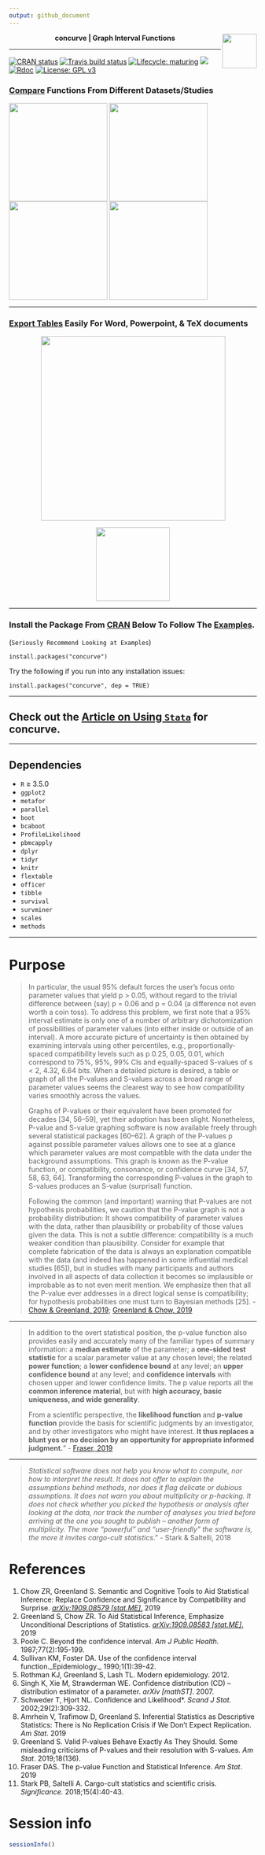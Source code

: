 ```yaml
---
output: github_document
---
```

<center>
<strong> concurve | Graph Interval Functions </strong> <img src="man/figures/logo.svg" align="right" width="70"/>
</center>

* * * 

<!-- badges: start -->
[![CRAN status](https://www.r-pkg.org/badges/version/concurve)](https://CRAN.R-project.org/package=concurve)
[![Travis build status](https://travis-ci.org/Zadchow/concurve.svg?branch=master)](https://travis-ci.org/Zadchow/concurve)
[![Lifecycle: maturing](https://img.shields.io/badge/lifecycle-maturing-blue.svg)](https://www.tidyverse.org/lifecycle/#maturing)
[![](https://cranlogs.r-pkg.org/badges/grand-total/concurve)](https://cran.r-project.org/package=concurve)
[![Rdoc](http://www.rdocumentation.org/badges/version/concurve)](http://www.rdocumentation.org/packages/concurve)
[![License: GPL v3](https://img.shields.io/badge/License-GPL%20v3-blue.svg)](https://www.gnu.org/licenses/gpl-3.0)
<!-- badges: end -->

### [Compare](https://data.lesslikely.com/concurve/reference/curve_compare.html) Functions From Different Datasets/Studies

<img src = "https://res.cloudinary.com/less-likely/image/upload/v1574598684/Site/cfunctions.png" align="center" width ="200">
<img src = "https://res.cloudinary.com/less-likely/image/upload/v1574598684/Site/sfunctions.png" align="center" width="200">
<img src = "https://res.cloudinary.com/less-likely/image/upload/v1574598684/Site/lfunctions.png" align="center" width ="200">
<img src = "https://res.cloudinary.com/less-likely/image/upload/v1574598684/Site/dfunctions.png" align="center" width="200">

* * *

### [Export Tables](https://data.lesslikely.com/concurve/reference/curve_table.html) Easily For Word, Powerpoint, & TeX documents
<center>
<img src = "https://res.cloudinary.com/less-likely/image/upload/v1574628079/Site/tables.png" align="center" width="375">

<img src = "https://res.cloudinary.com/less-likely/image/upload/v1575441662/Site/Logo2.jpg" align="center" width="150">
</center>

* * * 

### Install the Package From [CRAN](https://cran.r-project.org/package=concurve) Below To Follow The [Examples](https://data.lesslikely.com/concurve/articles/examples.html).
(`Seriously Recommend Looking at Examples`)

``` 
install.packages("concurve")
```

Try the following if you run into any installation issues:

```
install.packages("concurve", dep = TRUE)
```
* * * 

## Check out the [Article on Using `Stata`](https://data.lesslikely.com/concurve/articles/stata.html) for concurve.

* * * 

## Dependencies
* `R` ≥ 3.5.0
* `ggplot2`
* `metafor`
* `parallel`
* `boot`
* `bcaboot`
* `ProfileLikelihood`
* `pbmcapply`
* `dplyr`
* `tidyr`
* `knitr`
* `flextable`
* `officer`
* `tibble`
* `survival`
* `survminer`
* `scales`
* `methods`

* * * 

# Purpose

> In particular, the usual 95% default forces the user’s focus onto parameter values that yield p > 0.05, without regard to the trivial difference between (say) p = 0.06 and p = 0.04 (a difference not even worth a coin toss). To address this problem, we first note that a 95% interval estimate is only one of a number of arbitrary dichotomization of possibilities of parameter values (into either inside or outside of an interval). A more accurate picture of uncertainty is then obtained by examining intervals using other percentiles, e.g., proportionally-spaced compatibility levels such as p 0.25, 0.05, 0.01, which correspond to 75%, 95%, 99% CIs and equally-spaced S-values of s < 2, 4.32, 6.64 bits. When a detailed picture is desired, a table or graph of all the P-values and S-values across a broad range of parameter values seems the clearest way to see how compatibility
varies smoothly across the values.
> 
> Graphs of P-values or their equivalent have been promoted for decades [34, 56–59], yet their adoption has been slight. Nonetheless, P-value and S-value graphing software is now available freely through several statistical packages [60–62]. A graph of the P-values p against possible parameter values allows one to see at a glance which parameter values are most compatible with the data under the background assumptions. This graph is known as the P-value function, or compatibility, consonance, or confidence curve [34, 57, 58, 63, 64]. Transforming the corresponding P-values in the graph to S-values produces an S-value (surprisal) function.
> 
> Following the common (and important) warning that P-values are not hypothesis probabilities, we caution that the P-value graph is not a probability distribution: It shows compatibility of parameter values with the data, rather than plausibility or probability of those values given the data. This is not a subtle difference: compatibility is a much weaker condition than plausibility. Consider for example that complete fabrication of the data is always an explanation compatible with the data (and indeed has happened in some influential medical studies [65]), but in studies with many participants and authors involved in all aspects of data collection it becomes so implausible or improbable as to not even merit mention. We emphasize then that all the P-value ever addresses in a direct logical sense is compatibility; for hypothesis probabilities one must turn to Bayesian methods [25]. - [Chow & Greenland, 2019](https://arxiv.org/abs/1909.08579); [Greenland & Chow, 2019](https://arxiv.org/abs/1909.08583)

* * * 

> In addition to the overt statistical position, the p-value function also provides easily and accurately many of the familiar types of summary information: a **median estimate** of the parameter; a **one-sided test statistic** for a scalar parameter value at any chosen level; the related **power function**; a **lower confidence bound** at any level; an **upper confidence bound** at any level; and **confidence intervals** with chosen upper and lower confidence limits. The p value reports all the **common inference material**, but with **high accuracy, basic uniqueness, and wide generality**.
>
> From a scientific perspective, the **likelihood function** and **p-value function** provide the basis for scientific judgments by an investigator, and by other investigators who might have interest. **It thus replaces a blunt yes or no decision by an opportunity for appropriate informed judgment.**” - [Fraser, 2019](https://doi.org/10.1080/00031305.2018.1556735)

* * * 

> *Statistical software does not help you know what to compute, nor how to interpret the result. It does not offer to explain the assumptions behind methods, nor does it flag delicate or dubious assumptions. It does not warn you about multiplicity or p-hacking. It does not check whether you picked the hypothesis or analysis after looking at the data, nor track the number of analyses you tried before arriving at the one you sought to publish – another form of multiplicity. The more “powerful” and “user-friendly” the software is, the more it invites cargo-cult statistics*." - Stark & Saltelli, 2018

# References

1. Chow ZR, Greenland S. Semantic and Cognitive Tools to Aid Statistical Inference: Replace Confidence and Significance by Compatibility and Surprise. [_arXiv:1909.08579 [stat.ME]_.](https://arxiv.org/abs/1909.08579) 2019
2. Greenland S, Chow ZR. To Aid Statistical Inference, Emphasize Unconditional Descriptions of Statistics. [_arXiv:1909.08583 [stat.ME]_.](https://arxiv.org/abs/1909.08583) 2019
3. Poole C. Beyond the confidence interval. _Am J Public Health._ 1987;77(2):195-199. 
4. Sullivan KM, Foster DA. Use of the confidence interval function._Epidemiology._ 1990;1(1):39-42.
5. Rothman KJ, Greenland S, Lash TL. Modern epidemiology. 2012.
6. Singh K, Xie M, Strawderman WE. Confidence distribution (CD) -- distribution estimator of a parameter. _arXiv [mathST]_. 2007. 
7. Schweder T, Hjort NL. Confidence and Likelihood*. _Scand J Stat._ 2002;29(2):309-332. 
8. Amrhein V, Trafimow D, Greenland S. Inferential Statistics as Descriptive Statistics: There is No Replication Crisis if We Don't Expect Replication. _Am Stat_. 2019
9. Greenland S. Valid P-values Behave Exactly As They Should. Some misleading criticisms of P-values and their resolution with S-values. _Am Stat_. 2019;18(136).
10. Fraser DAS. The p-value Function and Statistical Inference. _Am Stat_. 2019
11. Stark PB, Saltelli A. Cargo-cult statistics and scientific crisis. _Significance._ 2018;15(4):40-43. 

# Session info

```r
sessionInfo()
```
